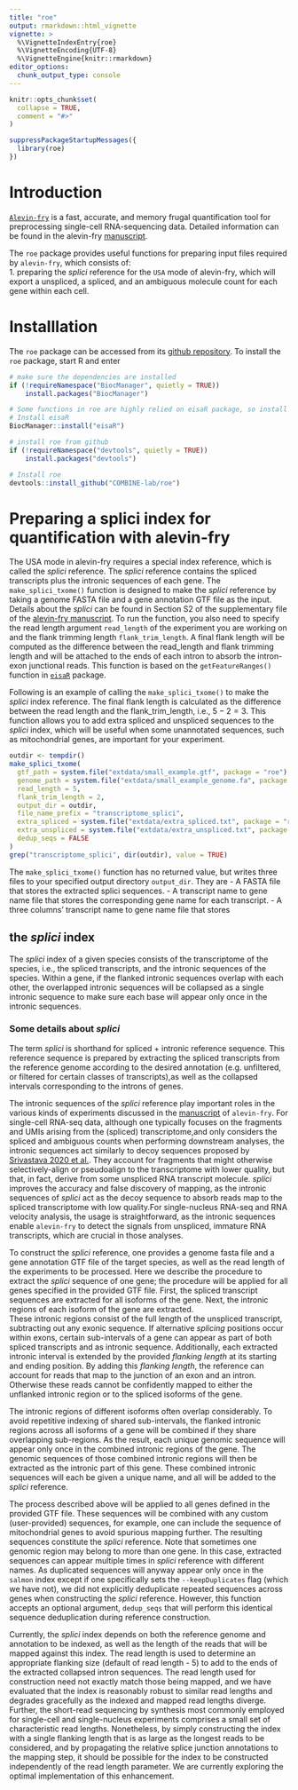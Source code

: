 ---
title: "roe"
output: rmarkdown::html_vignette
vignette: >
  %\VignetteIndexEntry{roe}
  %\VignetteEncoding{UTF-8}
  %\VignetteEngine{knitr::rmarkdown}
editor_options: 
  chunk_output_type: console
---

```{r, include = FALSE}
knitr::opts_chunk$set(
  collapse = TRUE,
  comment = "#>"
)
```

```{r setup}
suppressPackageStartupMessages({
  library(roe)
})
```

# Introduction

[`Alevin-fry`](https://github.com/COMBINE-lab/alevin-fry) is a fast, accurate, and memory frugal quantification tool for preprocessing single-cell RNA-sequencing data. Detailed information can be found in the alevin-fry [manuscript](https://www.biorxiv.org/content/10.1101/2021.06.29.450377v2).

The `roe` package provides useful functions for preparing input files required by `alevin-fry`, which consists of:\
1. preparing the *splici* reference for the `USA` mode of alevin-fry, which will export a unspliced, a spliced, and an ambiguous molecule count for each gene within each cell.

# Installlation

The `roe` package can be accessed from its [github repository](https://github.com/COMBINE-lab/roe). To install the `roe` package, start R and enter

```{r install_roe, eval=FALSE}

# make sure the dependencies are installed
if (!requireNamespace("BiocManager", quietly = TRUE))
    install.packages("BiocManager")

# Some functions in roe are highly relied on eisaR package, so install it to get all the dependencies.
# Install eisaR
BiocManager::install("eisaR")

# install roe from github
if (!requireNamespace("devtools", quietly = TRUE))
    install.packages("devtools")

# Install roe
devtools::install_github("COMBINE-lab/roe")
```


# Preparing a splici index for quantification with alevin-fry

The USA mode in alevin-fry requires a special index reference, which is called the *splici* reference. The *splici* reference contains the spliced transcripts plus the intronic sequences of each gene. The `make_splici_txome()` function is designed to make the *splici* reference by taking a genome FASTA file and a gene annotation GTF file as the input. Details about the *splici* can be found in Section S2 of the supplementary file of the [alevin-fry manuscript](https://www.biorxiv.org/content/10.1101/2021.06.29.450377v2). To run the function, you also need to specify the read length argument `read_length` of the experiment you are working on and the flank trimming length `flank_trim_length`. A final flank length will be computed as the difference between the read_length and flank trimming length and will be attached to the ends of each intron to absorb the intron-exon junctional reads. This function is based on the `getFeatureRanges()` function in [`eisaR`](https://github.com/fmicompbio/eisaR) package.

Following is an example of calling the `make_splici_txome()` to make the *splici* index reference. The final flank length is calculated as the difference between the read length and the flank_trim_length, i.e., $5-2=3$. This function allows you to add extra spliced and unspliced sequences to the *splici* index, which will be useful when some unannotated sequences, such as mitochondrial genes, are important for your experiment. 

```{r}
outdir <- tempdir()
make_splici_txome(
  gtf_path = system.file("extdata/small_example.gtf", package = "roe"),
  genome_path = system.file("extdata/small_example_genome.fa", package = "roe"),
  read_length = 5,
  flank_trim_length = 2,
  output_dir = outdir,
  file_name_prefix = "transcriptome_splici",
  extra_spliced = system.file("extdata/extra_spliced.txt", package = "roe"),
  extra_unspliced = system.file("extdata/extra_unspliced.txt", package = "roe"),
  dedup_seqs = FALSE
)
grep("transcriptome_splici", dir(outdir), value = TRUE)
```

The `make_splici_txome()` function has no returned value, but writes three files to your specified output directory `output_dir`. They are 
- A FASTA file that stores the extracted splici sequences.
- A transcript name to gene name file that stores the corresponding gene name for each transcript.
- A three columns' transcript name to gene name file that stores 

## the *splici* index

The *splici* index of a given species consists of the transcriptome of the species, i.e., the spliced transcripts, and the intronic sequences of the species. Within a gene, if the flanked intronic sequences overlap with each other, the overlapped intronic sequences will be collapsed as a single intronic sequence to make sure each base will appear only once in the intronic sequences.

### Some details about *splici*


The term *splici* is shorthand for spliced + intronic reference sequence. This reference sequence is prepared by extracting the spliced transcripts from the reference genome according to  the desired annotation (e.g. unfiltered, or filtered for certain classes of transcripts),as well as the collapsed intervals corresponding to the introns of genes. 
 
The intronic sequences of the *splici* reference play important roles in the various kinds of experiments discussed in the [manuscript](https://www.biorxiv.org/content/10.1101/2021.06.29.450377v2) of `alevin-fry`. For single-cell RNA-seq data, although one typically focuses on the  fragments and UMIs arising from the (spliced) transcriptome,and only considers the spliced and ambiguous counts when performing downstream analyses, the intronic sequences act similarly to decoy sequences proposed by [Srivastava 2020 et al.](https://genomebiology.biomedcentral.com/articles/10.1186/s13059-020-02151-8). They account for fragments that might otherwise selectively-align or pseudoalign to the transcriptome with lower quality, but that, in fact, derive from some unspliced RNA transcript molecule. *splici* improves the accuracy and false discovery of mapping, as the intronic sequences of *splici* act as the decoy sequence to absorb reads map to the spliced transcriptome with low quality.For single-nucleus RNA-seq and RNA velocity analysis, the usage is straightforward, as the intronic sequences enable `alevin-fry` to detect the signals from unspliced, immature RNA transcripts, which are crucial in those analyses.

To construct the *splici* reference, one provides a genome fasta file and a gene annotation GTF file of the  target species, as well as the read length of the experiments  to be processed. Here we describe the procedure to extract the  *splici* sequence of one gene; the procedure will be applied for  all genes specified in the provided GTF file.   First, the spliced transcript sequences are extracted for all isoforms of the gene. Next, the intronic regions of each isoform of  the gene are extracted.  
These intronic regions consist of the  full length of the unspliced transcript, subtracting out any  exonic sequence.  If alternative *splicing* positions occur within  exons, certain sub-intervals of a gene can appear as part of both  spliced transcripts and as intronic sequence. Additionally, each  extracted intronic interval is extended by the provided *flanking length* at its starting and ending position. By adding this *flanking length*, the reference can account for reads that map to the junction  of an exon and an intron.  Otherwise these reads cannot be confidently  mapped to either the unflanked intronic region or to the spliced  isoforms of the gene. 

The intronic regions of different isoforms often overlap considerably.   To avoid repetitive indexing of shared sub-intervals, the flanked  intronic regions across all isoforms of a gene will be combined if  they share overlapping sub-regions.  As the result, each unique  genomic sequence will appear only once in the combined intronic  regions of the gene.  The genomic sequences of those combined  intronic regions will then be extracted as the intronic part of this gene. These combined intronic sequences will each be given  a unique name, and all will be added to the *splici*  reference.

The process described above will be applied to all genes  defined in the provided GTF file.  These sequences will be  combined with any custom (user-provided) sequences, for example, one can include the sequence of  mitochondrial genes to avoid spurious mapping further. The resulting sequences constitute the *splici* reference. Note that sometimes one genomic region may belong to more than one gene. In this case, extracted sequences can appear multiple times in *splici* reference with different names. As duplicated sequences will anyway appear only once in the `salmon` index except if one specifically sets the `--keepDuplicates` flag (which we have not), we did not explicitly deduplicate repeated sequences across genes when constructing the *splici* reference.  However, this function accepts an optional argument, `dedup_seqs` that will perform this identical sequence deduplication during reference construction. 

Currently, the *splici* index depends on both the reference genome and annotation to be indexed, as well as the length of the reads that will be mapped against this index.  The read length is used to determine an appropriate flanking size (default of read length - 5) to add to the ends of the extracted collapsed intron sequences.  The read length used for construction need not exactly match those being mapped, and we have evaluated that the index is reasonably robust to similar read lengths and degrades gracefully as the indexed and mapped read lengths diverge.  Further, the short-read sequencing by synthesis most commonly employed for single-cell and single-nucleus experiments comprises a small set of characteristic read lengths.  Nonetheless, by simply constructing the index with a single flanking length that is as large as the longest reads to be considered, and by propagating the relative splice junction annotations to the mapping step, it should be possible for the index to be constructed independently of the read length parameter.  We are currently exploring the optimal implementation of this enhancement.






